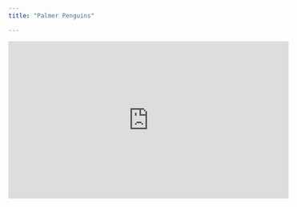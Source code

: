 ```yaml
---
title: "Palmer Penguins"

---
```


<iframe width="560" height="315" src="https://www.youtube.com/embed/ImpXawPNCfM" title="YouTube video player" frameborder="0" allow="accelerometer; autoplay; clipboard-write; encrypted-media; gyroscope; picture-in-picture" allowfullscreen></iframe>
